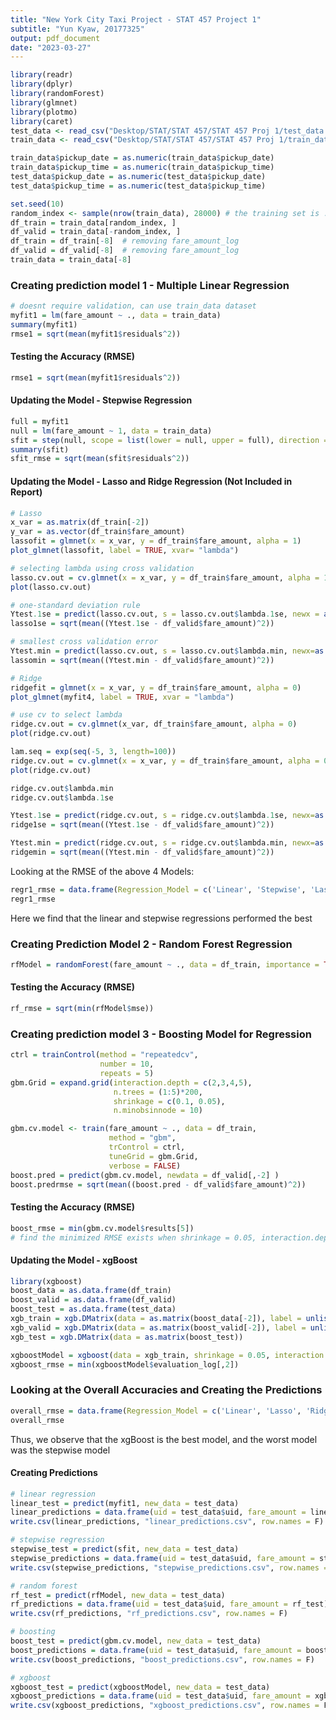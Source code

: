 ```yaml
---
title: "New York City Taxi Project - STAT 457 Project 1"
subtitle: "Yun Kyaw, 20177325"
output: pdf_document
date: "2023-03-27"
---
```


```r
library(readr)
library(dplyr)
library(randomForest)
library(glmnet)
library(plotmo)
library(caret)
test_data <- read_csv("Desktop/STAT/STAT 457/STAT 457 Proj 1/test_data.csv")
train_data <- read_csv("Desktop/STAT/STAT 457/STAT 457 Proj 1/train_data.csv")
```

```r
train_data$pickup_date = as.numeric(train_data$pickup_date)
train_data$pickup_time = as.numeric(train_data$pickup_time)
test_data$pickup_date = as.numeric(test_data$pickup_date)
test_data$pickup_time = as.numeric(test_data$pickup_time)
```

```r
set.seed(10)
random_index <- sample(nrow(train_data), 28000) # the training set is .8 of the partition
df_train = train_data[random_index, ]
df_valid = train_data[-random_index, ]
df_train = df_train[-8]  # removing fare_amount_log
df_valid = df_valid[-8]  # removing fare_amount_log
train_data = train_data[-8]
```

### Creating prediction model 1 - Multiple Linear Regression
```r
# doesnt require validation, can use train_data dataset
myfit1 = lm(fare_amount ~ ., data = train_data)
summary(myfit1)
rmse1 = sqrt(mean(myfit1$residuals^2))
```
#### Testing the Accuracy (RMSE)
```r
rmse1 = sqrt(mean(myfit1$residuals^2))
```

#### Updating the Model - Stepwise Regression
```r
full = myfit1
null = lm(fare_amount ~ 1, data = train_data)
sfit = step(null, scope = list(lower = null, upper = full), direction = 'both')
summary(sfit)
sfit_rmse = sqrt(mean(sfit$residuals^2))
```

#### Updating the Model - Lasso and Ridge Regression (Not Included in Report)
```r
# Lasso
x_var = as.matrix(df_train[-2])
y_var = as.vector(df_train$fare_amount)
lassofit = glmnet(x = x_var, y = df_train$fare_amount, alpha = 1)
plot_glmnet(lassofit, label = TRUE, xvar= "lambda")

# selecting lambda using cross validation
lasso.cv.out = cv.glmnet(x = x_var, y = df_train$fare_amount, alpha = 1) 
plot(lasso.cv.out)

# one-standard deviation rule
Ytest.1se = predict(lasso.cv.out, s = lasso.cv.out$lambda.1se, newx = as.matrix(df_valid[-2]))
lasso1se = sqrt(mean((Ytest.1se - df_valid$fare_amount)^2))

# smallest cross validation error
Ytest.min = predict(lasso.cv.out, s = lasso.cv.out$lambda.min, newx=as.matrix(df_valid[-2]))
lassomin = sqrt(mean((Ytest.min - df_valid$fare_amount)^2))
```

```r
# Ridge
ridgefit = glmnet(x = x_var, y = df_train$fare_amount, alpha = 0)
plot_glmnet(myfit4, label = TRUE, xvar = "lambda")

# use cv to select lambda
ridge.cv.out = cv.glmnet(x_var, df_train$fare_amount, alpha = 0) 
plot(ridge.cv.out)

lam.seq = exp(seq(-5, 3, length=100))
ridge.cv.out = cv.glmnet(x = x_var, y = df_train$fare_amount, alpha = 0, lambda = lam.seq) 
plot(ridge.cv.out)

ridge.cv.out$lambda.min
ridge.cv.out$lambda.1se

Ytest.1se = predict(ridge.cv.out, s = ridge.cv.out$lambda.1se, newx=as.matrix(df_valid[-2]))
ridge1se = sqrt(mean((Ytest.1se - df_valid$fare_amount)^2))

Ytest.min = predict(ridge.cv.out, s = ridge.cv.out$lambda.min, newx=as.matrix(df_valid[,-2]))
ridgemin = sqrt(mean((Ytest.min - df_valid$fare_amount)^2))
```

Looking at the RMSE of the above 4 Models:
```r
regr1_rmse = data.frame(Regression_Model = c('Linear', 'Stepwise', 'Lasso_1se', 'Lasso_min', 'Ridge_1se', 'Ridge_min'), RMSE = c(rmse1, sfit_rmse, lasso1se, lassomin, ridge1se, ridgemin))
regr1_rmse
```
Here we find that the linear and stepwise regressions performed the best


### Creating Prediction Model 2 - Random Forest Regression
```r
rfModel = randomForest(fare_amount ~ ., data = df_train, importance = TRUE, ntree= 1000)
```
#### Testing the Accuracy (RMSE)
```r
rf_rmse = sqrt(min(rfModel$mse))
```


### Creating prediction model 3 - Boosting Model for Regression
```r
ctrl = trainControl(method = "repeatedcv",
                    number = 10,
                    repeats = 5)
gbm.Grid = expand.grid(interaction.depth = c(2,3,4,5), 
                       n.trees = (1:5)*200, 
                       shrinkage = c(0.1, 0.05),
                       n.minobsinnode = 10) 

gbm.cv.model <- train(fare_amount ~ ., data = df_train,
                      method = "gbm",
                      trControl = ctrl,
                      tuneGrid = gbm.Grid,
                      verbose = FALSE)
boost.pred = predict(gbm.cv.model, newdata = df_valid[,-2] )
boost.predrmse = sqrt(mean((boost.pred - df_valid$fare_amount)^2))
```
#### Testing the Accuracy (RMSE) 
```r
boost_rmse = min(gbm.cv.model$results[5])
# find the minimized RMSE exists when shrinkage = 0.05, interaction.depth = 5, n.trees = 200
```

#### Updating the Model - xgBoost
```r
library(xgboost)
boost_data = as.data.frame(df_train)
boost_valid = as.data.frame(df_valid)
boost_test = as.data.frame(test_data)
xgb_train = xgb.DMatrix(data = as.matrix(boost_data[-2]), label = unlist(boost_data[2]))
xgb_valid = xgb.DMatrix(data = as.matrix(boost_valid[-2]), label = unlist(boost_valid[2]))
xgb_test = xgb.DMatrix(data = as.matrix(boost_test))

xgboostModel = xgboost(data = xgb_train, shrinkage = 0.05, interaction.depth = 5, nrounds = 200)
xgboost_rmse = min(xgboostModel$evaluation_log[,2])
```

### Looking at the Overall Accuracies and Creating the Predictions
```r
overall_rmse = data.frame(Regression_Model = c('Linear', 'Lasso', 'Ridge', 'RandomForest', 'Boosting', 'xgBoost'), RMSE = c(rmse1, rmse2, rmse3, rf_rmse, boost_rmse, xgboost_rmse))
overall_rmse
```
Thus, we observe that the xgBoost is the best model, and the worst model was the stepwise model

#### Creating Predictions
```r
# linear regression
linear_test = predict(myfit1, new_data = test_data)
linear_predictions = data.frame(uid = test_data$uid, fare_amount = linear_test)
write.csv(linear_predictions, "linear_predictions.csv", row.names = F)

# stepwise regression
stepwise_test = predict(sfit, new_data = test_data)
stepwise_predictions = data.frame(uid = test_data$uid, fare_amount = stepwise_test)
write.csv(stepwise_predictions, "stepwise_predictions.csv", row.names = F)

# random forest
rf_test = predict(rfModel, new_data = test_data)
rf_predictions = data.frame(uid = test_data$uid, fare_amount = rf_test)
write.csv(rf_predictions, "rf_predictions.csv", row.names = F)

# boosting
boost_test = predict(gbm.cv.model, new_data = test_data)
boost_predictions = data.frame(uid = test_data$uid, fare_amount = boost_test)
write.csv(boost_predictions, "boost_predictions.csv", row.names = F)

# xgboost
xgboost_test = predict(xgboostModel, new_data = test_data)
xgboost_predictions = data.frame(uid = test_data$uid, fare_amount = xgboost_test)
write.csv(xgboost_predictions, "xgboost_predictions.csv", row.names = F)
```
